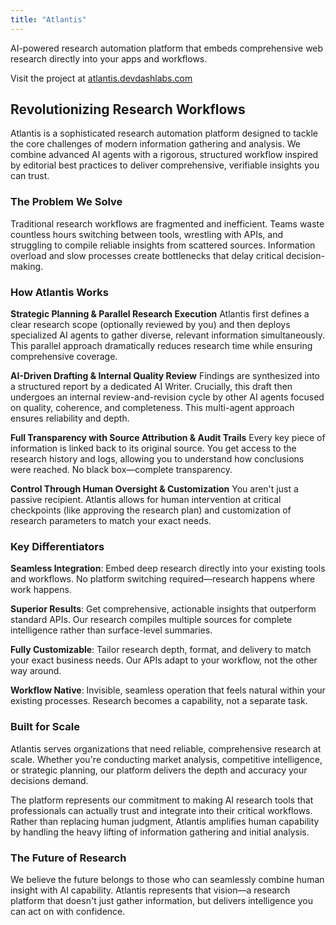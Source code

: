 ```yaml
---
title: "Atlantis"
---
```


AI-powered research automation platform that embeds comprehensive web research directly into your apps and workflows.

Visit the project at [atlantis.devdashlabs.com](https://atlantis.devdashlabs.com)

## Revolutionizing Research Workflows

Atlantis is a sophisticated research automation platform designed to tackle the core challenges of modern information gathering and analysis. We combine advanced AI agents with a rigorous, structured workflow inspired by editorial best practices to deliver comprehensive, verifiable insights you can trust.

### The Problem We Solve

Traditional research workflows are fragmented and inefficient. Teams waste countless hours switching between tools, wrestling with APIs, and struggling to compile reliable insights from scattered sources. Information overload and slow processes create bottlenecks that delay critical decision-making.

### How Atlantis Works

**Strategic Planning & Parallel Research Execution**
Atlantis first defines a clear research scope (optionally reviewed by you) and then deploys specialized AI agents to gather diverse, relevant information simultaneously. This parallel approach dramatically reduces research time while ensuring comprehensive coverage.

**AI-Driven Drafting & Internal Quality Review**
Findings are synthesized into a structured report by a dedicated AI Writer. Crucially, this draft then undergoes an internal review-and-revision cycle by other AI agents focused on quality, coherence, and completeness. This multi-agent approach ensures reliability and depth.

**Full Transparency with Source Attribution & Audit Trails**
Every key piece of information is linked back to its original source. You get access to the research history and logs, allowing you to understand how conclusions were reached. No black box—complete transparency.

**Control Through Human Oversight & Customization**
You aren't just a passive recipient. Atlantis allows for human intervention at critical checkpoints (like approving the research plan) and customization of research parameters to match your exact needs.

### Key Differentiators

**Seamless Integration**: Embed deep research directly into your existing tools and workflows. No platform switching required—research happens where work happens.

**Superior Results**: Get comprehensive, actionable insights that outperform standard APIs. Our research compiles multiple sources for complete intelligence rather than surface-level summaries.

**Fully Customizable**: Tailor research depth, format, and delivery to match your exact business needs. Our APIs adapt to your workflow, not the other way around.

**Workflow Native**: Invisible, seamless operation that feels natural within your existing processes. Research becomes a capability, not a separate task.

### Built for Scale

Atlantis serves organizations that need reliable, comprehensive research at scale. Whether you're conducting market analysis, competitive intelligence, or strategic planning, our platform delivers the depth and accuracy your decisions demand.

The platform represents our commitment to making AI research tools that professionals can actually trust and integrate into their critical workflows. Rather than replacing human judgment, Atlantis amplifies human capability by handling the heavy lifting of information gathering and initial analysis.

### The Future of Research

We believe the future belongs to those who can seamlessly combine human insight with AI capability. Atlantis represents that vision—a research platform that doesn't just gather information, but delivers intelligence you can act on with confidence.